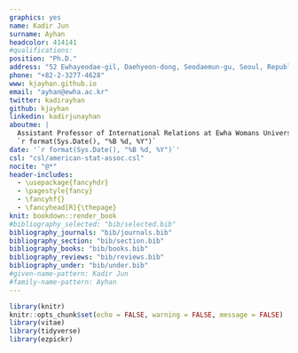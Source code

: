 ```yaml
---
graphics: yes
name: Kadir Jun
surname: Ayhan
headcolor: 414141
#qualifications: 
position: "Ph.D."
address: "52 Ewhayeodae-gil, Daehyeon-dong, Seodaemun-gu, Seoul, Republic of Korea"
phone: "+82-2-3277-4628"
www: kjayhan.github.io
email: "ayhan@ewha.ac.kr"
twitter: kadirayhan
github: kjayhan
linkedin: kadirjunayhan
aboutme: |
  Assistant Professor of International Relations at Ewha Womans University Graduate School of International Studies.  
  `r format(Sys.Date(), "%B %d, %Y")`
date: '`r format(Sys.Date(), "%B %d, %Y")`'
csl: "csl/american-stat-assoc.csl"
nocite: "@*"
header-includes:
  - \usepackage{fancyhdr}
  - \pagestyle{fancy}
  - \fancyhf{}
  - \fancyhead[R]{\thepage}
knit: bookdown::render_book
#bibliography_selected: "bib/selected.bib"
bibliography_journals: "bib/journals.bib"
bibliography_section: "bib/section.bib"
bibliography_books: "bib/books.bib"
bibliography_reviews: "bib/reviews.bib"
bibliography_under: "bib/under.bib"
#given-name-pattern: Kadir Jun
#family-name-pattern: Ayhan
---
```


```r
library(knitr)
knitr::opts_chunk$set(echo = FALSE, warning = FALSE, message = FALSE)
library(vitae)
library(tidyverse)
library(ezpickr)
```
